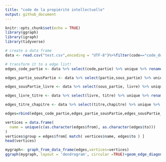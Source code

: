 ---
title: "code de la propiérité intellectuelle"
output: github_document
---

```{r setup, include=FALSE}
knitr::opts_chunk$set(echo = TRUE)
library(ggraph)
library(igraph)
library(tidyverse)
```

```{r load}
# create a data frame 
data <- read.csv("test.csv",encoding = "UTF-8")%>%filter(code=="code_du_cinéma_et_de_l'image_animée")
```

```{r transforme}
# transform it to a edge list!
edges_code_partie <- data %>% select(code,partie) %>% unique %>% rename(from=code, to=partie)

edges_partie_sousPartie <- data %>% select(partie,sous_partie) %>% unique %>% rename(from=partie, to=sous_partie)

edges_sousPartie_livre <- data %>% select(sous_partie, livre) %>% unique %>% rename(from=sous_partie,to=livre)

edges_livre_titre <- data %>% select(livre, titre) %>% unique %>% rename(from=livre,to=titre)

edges_titre_chapitre <- data %>% select(titre,chapitre) %>% unique %>% rename(from=titre,to=chapitre)

edges=rbind(edges_code_partie,edges_partie_sousPartie,edges_sousPartie_livre,edges_livre_titre,edges_titre_chapitre)
```

```{r setColor}
vertices = data.frame(
  name = unique(c(as.character(edges$from), as.character(edges$to)))
) 
vertices$group = edges$from[ match( vertices$name, edges$to ) ]
head(vertices)
```

```{r fig.width=30, fig.height=30}
mygraph<- graph_from_data_frame(edges,vertices=vertices) 
ggraph(mygraph, layout = 'dendrogram', circular =TRUE)+geom_edge_diagonal(colour="grey")+scale_edge_colour_distiller(palette = "RdPu") +geom_node_point(aes(colour=group))+geom_node_text(aes(label=name,colour=group))+theme_void()+theme(legend.position="none",plot.margin=unit(c(0,0,0,0),"cm"))

```
